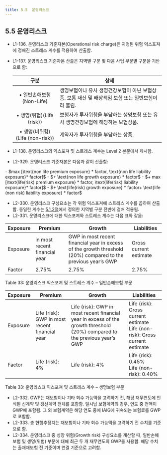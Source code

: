 ```yaml
---
title: 5.5	운영리스크
---
```

## 5.5	운영리스크
- L1-136. 운영리스크 기준자본(Operational risk charge)은 지정된 위험 익스포져에 정해진 스트레스 계수를 적용하여 산출함.
- L1-137. 운영리스크 기준자본 산출은 지역별 구분 및 다음 사업 부문별 구분을 기반으로 함:

  |구분|상세|
  |:--:|--|
  |• 일반손해보험(Non-Life) | 생명보험이나 유사 생명건강보험이 아닌 보험상품. 보통 재산 및 배상책임 보험 또는 일반보험이라 불림.|
  |• 생명(위험)(Life (risk)) | 보험자가 투자위험을 부담하는 생명보험 또는 유사 생명건강보험에 해당하는 보험상품.|
  |• 생명(비위험)(Life (non-risk)) | 계약자가 투자위험을 부담하는 상품.|
- L1-138. 운영리스크의 익스포져 및 스트레스 계수는 Level 2 본문에서 제시함.

- L2-329. 운영리스크 기준자본은 다음과 같이 산출함:

<GMath title ="Operational risk charge">
- $max [\text{non life premium exposure} * factor, \text{non life liability exposure}* factor]$
- $+ \text{non life growth exposure} * factor$
- $+ max [\text{life(risk) premium exposure} * factor, \text{life(risk) liability exposure}* factor]$
- $+ \text{life(risk) growth exposure} * factor+ \text{life (non risk) liability exposure} * factor$
</GMath>

- L2-330. 운영리스크 구성요소는 각 위험 익스포져에 스트레스 계수를 곱하여 산출함. 동일한 계수는 [5.1.2절](/ko/ics/level/500/510#512)에서 정의한 지역별 구분 전반에 걸쳐 적용됨.
- L2-331. 운영리스크에 대한 익스포져와 스트레스 계수는 다음 표와 같음:

| Exposure   | Premium    | Growth   | Liabilities         |
|------------|------------|----------|---------------------|
| Exposure   | <GTooltip label="GWP" desc="Gross written premium"/> in most recent financial year | GWP in most recent financial year in excess of the growth threshold (20%) compared to the previous year’s GWP | Gross current estimate |
| Factor     | 2.75%   | 2.75%    | 2.75%   |

<GCaption>Table 33: 운영리스크 익스포져 및 스트레스 계수 – 일반손해보험 부문</GCaption>

| Exposure | Premium | Growth | Liabilities |
|----------|---------|--------|-------------|
| Exposure | Life (risk): GWP in most recent financial year | Life (risk): GWP in most recent financial year in excess of the growth threshold (20%) compared to the previous year’s GWP | Life (risk): Gross current estimate <br/> Life (non-risk): Gross current estimate |
| Factor   | Life (risk): 4% | Life (risk): 4% | Life (risk): 0.45% <br/> Life (non-risk): 0.40% |

<GCaption>Table 33: 운영리스크 익스포져 및 스트레스 계수 – 생명보험 부문</GCaption>

- L2-332. GWP는 재보험이나 기타 회수 가능액을 고려하기 전, 해당 재무연도에 인식된 신계약 및 갱신계약 전체를 포함함. 일시납 보험계약의 경우, 연도 중 전액이 GWP에 포함됨. 그 외 보험계약은 해당 연도 중에 IAIG에 귀속되는 보험료를 GWP로 포함함.
- L2-333. 총 현행추정치는 재보험이나 기타 회수 가능액을 고려하기 전 수치를 기준으로 함.
- L2-334. 운영리스크 중 성장 위험(Growth risk) 구성요소를 계산할 때, 일반손해보험 및 생명(위험) 부문에 대해 최근 두 개 재무연도의 GWP를 사용함. 해당 수치는 출재재보험 전 기준이며 연결 기준으로 고려함.